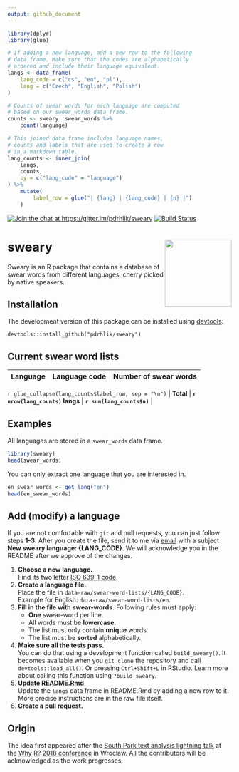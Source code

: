 ```yaml
---
output: github_document
---
```


<!-- README.md is generated from README.Rmd. Please edit this file. -->

```r
library(dplyr)
library(glue)

# If adding a new language, add a new row to the following
# data frame. Make sure that the codes are alphabetically
# ordered and include their language equivalent.
langs <- data_frame(
	lang_code = c("cs", "en", "pl"),
	lang = c("Czech", "English", "Polish")
)

# Counts of swear words for each language are computed
# based on our swear_words data frame.
counts <- sweary::swear_words %>%
	count(language)

# This joined data frame includes language names,
# counts and labels that are used to create a row
# in a markdown table.
lang_counts <- inner_join(
	langs,
	counts,
	by = c("lang_code" = "language")
) %>%
	mutate(
		label_row = glue("| {lang} | {lang_code} | {n} |")
	)
```

[![Join the chat at https://gitter.im/pdrhlik/sweary](https://badges.gitter.im/Join%20Chat.svg)](https://gitter.im/swearyr)
[![Build Status](https://travis-ci.org/pdrhlik/sweary.svg?branch=master)](https://travis-ci.org/pdrhlik/sweary)

# sweary <img src="sticker/sweary-sticker.png" align="right" width="150" />

Sweary is an R package that contains a database of swear words from different languages, cherry picked by native speakers.

## Installation

The development version of this package can be installed using [devtools](https://github.com/r-lib/devtools):

```
devtools::install_github("pdrhlik/sweary")
```

## Current swear word lists

| Language      | Language code | Number of swear words |
| ------------- | ------------- | --------------------- |
`r glue_collapse(lang_counts$label_row, sep = "\n")`
| **Total**     | **`r nrow(lang_counts)` langs**   | **`r sum(lang_counts$n)`**               |

## Examples

All languages are stored in a `swear_words` data frame.

```r
library(sweary)
head(swear_words)
```

You can only extract one language that you are interested in.

```r
en_swear_words <- get_lang("en")
head(en_swear_words)
```

## Add (modify) a language

If you are not comfortable with `git` and pull requests, you can just follow steps **1-3**. After you create the file, send it to me via [email](mailto:patrik.drhlik@gmail.com) with a subject **New sweary language: {LANG_CODE}**. We will acknowledge you in the README after we approve of the changes.

1. **Choose a new language.**\
    Find its two letter [ISO 639-1 code](https://en.wikipedia.org/wiki/List_of_ISO_639-1_codes).
2. **Create a language file.**\
    Place the file in `data-raw/swear-word-lists/{LANG_CODE}`.\
    Example for English: `data-raw/swear-word-lists/en`.
3. **Fill in the file with swear-words.** Following rules must apply:
    + **One** swear-word per line.
    + All words must be **lowercase**.
    + The list must only contain **unique** words.
    + The list must be **sorted** alphabetically.
4. **Make sure all the tests pass.**\
    You can do that using a development function called `build_sweary()`. It becomes available when you `git clone` the repository and call `devtools::load_all()`. Or pressing `Ctrl+Shift+L` in RStudio. Learn more about calling this function using `?build_sweary`.
5. **Update README.Rmd**\
    Update the `langs` data frame in README.Rmd by adding a new row to it. More precise instructions are in the raw file itself.
6. **Create a pull request.**

## Origin

The idea first appeared after the [South Park text analysis lightning talk](https://github.com/pdrhlik/southparktalk-whyr2018) at the [Why R? 2018 conference](http://whyr2018.pl/) in Wrocław. All the contributors will be acknowledged as the work progresses.
